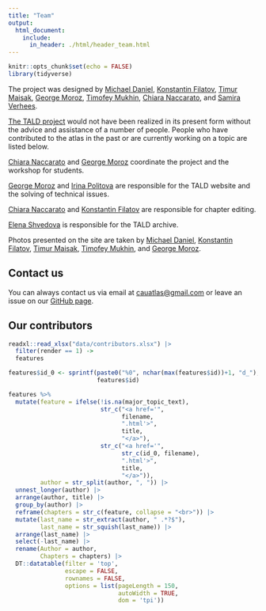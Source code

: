 ```yaml
---
title: "Team"
output:
  html_document:
    include:
      in_header: ./html/header_team.html
---
```


```r
knitr::opts_chunk$set(echo = FALSE)
library(tidyverse)
```

The project was designed by [Michael Daniel](https://orcid.org/0000-0002-2091-5713), [Konstantin Filatov](https://orcid.org/0000-0002-0706-9161), [Timur Maisak](https://orcid.org/0000-0001-6794-0978), [George Moroz](https://orcid.org/0000-0003-1990-6083), [Timofey Mukhin](https://orcid.org/0000-0002-4637-0627), [Chiara Naccarato](https://orcid.org/0000-0003-0017-6316), and [Samira Verhees](https://orcid.org/0000-0002-3479-7420).

[The TALD project](https://ilcl.hse.ru/en/projects/) would not have been realized in its present form without the advice and assistance of a number of people. People who have contributed to the atlas in the past or are currently working on a topic are listed below.

[Chiara Naccarato](https://orcid.org/0000-0003-0017-6316) and [George Moroz](https://orcid.org/0000-0003-1990-6083) coordinate the project and the workshop for students.

[George Moroz](https://orcid.org/0000-0003-1990-6083) and [Irina Politova](https://orcid.org/0009-0006-8265-7293) are responsible for the TALD website and the solving of technical issues.

[Chiara Naccarato](https://orcid.org/0000-0003-0017-6316) and [Konstantin Filatov](https://orcid.org/0000-0002-0706-9161) are responsible for chapter editing.

[Elena Shvedova](https://orcid.org/0000-0002-1823-1582) is responsible for the TALD archive.

Photos presented on the site are taken by [Michael Daniel](https://orcid.org/0000-0002-2091-5713), [Konstantin Filatov](https://orcid.org/0000-0002-0706-9161), [Timur Maisak](https://orcid.org/0000-0001-6794-0978), [Timofey Mukhin](https://orcid.org/0000-0002-4637-0627), and [George Moroz](https://orcid.org/0000-0003-1990-6083).

## Contact us

You can always contact us via email at <cauatlas@gmail.com> or leave an issue on our [GitHub page](https://github.com/LingConLab/TALD).

## Our contributors

```r
readxl::read_xlsx("data/contributors.xlsx") |> 
  filter(render == 1) ->
  features

features$id_0 <- sprintf(paste0("%0", nchar(max(features$id))+1, "d_"), 
                         features$id)

features %>% 
  mutate(feature = ifelse(!is.na(major_topic_text), 
                          str_c("<a href='",
                                filename,
                                ".html'>",
                                title,
                                "</a>"),
                          str_c("<a href='",
                                str_c(id_0, filename),
                                ".html'>",
                                title,
                                "</a>")),
         author = str_split(author, ", ")) |>
  unnest_longer(author) |> 
  arrange(author, title) |> 
  group_by(author) |> 
  reframe(chapters = str_c(feature, collapse = "<br>")) |>
  mutate(last_name = str_extract(author, " .*?$"),
         last_name = str_squish(last_name)) |> 
  arrange(last_name) |> 
  select(-last_name) |> 
  rename(Author = author,
         Chapters = chapters) |> 
  DT::datatable(filter = 'top', 
                escape = FALSE,
                rownames = FALSE,
                options = list(pageLength = 150, 
                               autoWidth = TRUE,
                               dom = 'tpi'))
```

